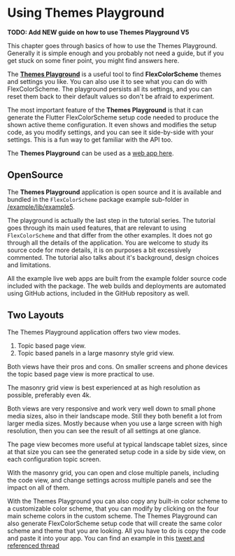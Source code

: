 # Using Themes Playground

**TODO: Add NEW guide on how to use Themes Playground V5**

This chapter goes through basics of how to use the Themes Playground. Generally
it is simple enough and you probably not need a guide, but if you get stuck on some
finer point, you might find answers here.

The [**Themes Playground**](https://rydmike.com/flexcolorscheme/themesplayground-v5)
is a useful tool to find **FlexColorScheme** themes and settings you
like. You can also use it to see what you can do with FlexColorScheme.
The playground persists all its settings, and you can reset them back to their
default values so don't be afraid to experiment.

The most important feature of the **Themes Playground**
is that it can generate the Flutter FlexColorScheme setup code needed to
produce the shown active theme configuration. It even shows and modifies the
setup code, as you modify settings, and you can see it side-by-side with your
settings. This is a fun way to get familiar with the API too.

The **Themes Playground** can be used as a
[web app here](https://rydmike.com/flexcolorscheme/themesplayground-v5).

## OpenSource

The **Themes Playground** application is open source and it is available and bundled
in the `FlexColorScheme` package example sub-folder in
[/example/lib/example5](https://github.com/rydmike/flex_color_scheme/tree/master/example/lib/example5).

The playground is actually the last step in the tutorial series. The tutorial goes
through its main used features, that are relevant to using `FlexColorScheme`
and that differ from the other examples. It does not go through all the details
of the application. You are welcome to study its source code for more details,
it is on purposes a bit excessively commented. The tutorial also talks about
it's background, design choices and limitations.

All the example live web apps are built from the example folder source code
included with the package. The web builds and deployments are automated using
GitHub actions, included in the GitHub repository as well.

## Two Layouts

The Themes Playground application offers two view modes.

1. Topic based page view.
2. Topic based panels in a large masonry style grid view.

Both views have their pros and cons. On smaller screens and phone
devices the topic based page view is more practical to use.

The masonry grid view is best experienced at as high resolution as
possible, preferably even 4k.

Both views are very responsive and work very well down to small phone media
sizes, also in their landscape mode. Still they both benefit a lot from larger
media sizes. Mostly because when you use a large screen with high resolution,
then you can see the result of all settings at one glance.

The page view becomes more useful at typical landscape tablet sizes, since
at that size you can see the generated setup code in a side by side view, on each
configuration topic screen.

With the masonry grid, you can open and close multiple panels, including the
code view, and change settings across multiple panels and see the impact on
all of them.


With the Themes Playground you can also copy any built-in color scheme to a
customizable color scheme, that you can modify by clicking
on the four main scheme colors in the custom scheme. The Themes Playground
can also generate FlexColorScheme setup code that will create the same
color scheme and theme that you are looking. All you have to do is copy the
code and paste it into your app. You can find an example in this
[tweet and referenced thread](https://twitter.com/RydMike/status/1461381878494150659)

